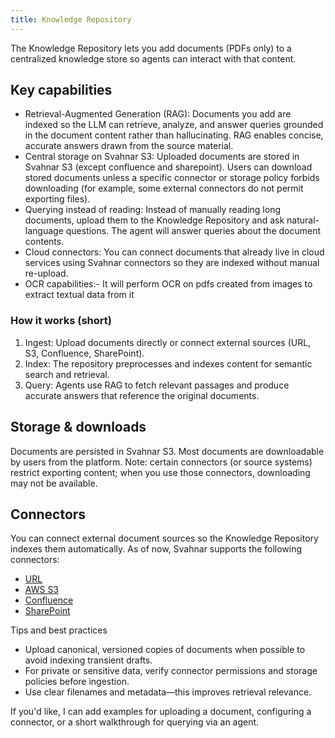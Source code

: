 ```yaml
---
title: Knowledge Repository
---
```


The Knowledge Repository lets you add documents (PDFs only) to a centralized knowledge store so agents can interact with that content.

## Key capabilities

- Retrieval-Augmented Generation (RAG): Documents you add are indexed so the LLM can retrieve, analyze, and answer queries grounded in the document content rather than hallucinating. RAG enables concise, accurate answers drawn from the source material.
- Central storage on Svahnar S3: Uploaded documents are stored in Svahnar S3 (except confluence and sharepoint). Users can download stored documents unless a specific connector or storage policy forbids downloading (for example, some external connectors do not permit exporting files).
- Querying instead of reading: Instead of manually reading long documents, upload them to the Knowledge Repository and ask natural-language questions. The agent will answer queries about the document contents.
- Cloud connectors: You can connect documents that already live in cloud services using Svahnar connectors so they are indexed without manual re-upload.
- OCR capabilities:- It will perform OCR on pdfs created from images to extract textual data from it

### How it works (short)

1. Ingest: Upload documents directly or connect external sources (URL, S3, Confluence, SharePoint).
2. Index: The repository preprocesses and indexes content for semantic search and retrieval.
3. Query: Agents use RAG to fetch relevant passages and produce accurate answers that reference the original documents.

## Storage & downloads

Documents are persisted in Svahnar S3. Most documents are downloadable by users from the platform. Note: certain connectors (or source systems) restrict exporting content; when you use those connectors, downloading may not be available.

## Connectors

You can connect external document sources so the Knowledge Repository indexes them automatically. As of now, Svahnar supports the following connectors:

- [URL](/docs/Knowledge%20Repository/Connectors/URL.mdx)
- [AWS S3](/docs/Knowledge%20Repository/Connectors/AWS%20S3)
- [Confluence](/docs/Knowledge%20Repository/Connectors/Confluence)
- [SharePoint](/docs/Knowledge%20Repository/Connectors/Sharepoint)

Tips and best practices

- Upload canonical, versioned copies of documents when possible to avoid indexing transient drafts.
- For private or sensitive data, verify connector permissions and storage policies before ingestion.
- Use clear filenames and metadata—this improves retrieval relevance.

If you'd like, I can add examples for uploading a document, configuring a connector, or a short walkthrough for querying via an agent.
